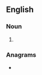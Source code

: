 {{also|Alans}}
==English==

===Noun===
{{head|en|noun plural form}}

# {{plural of|alan|lang=en}}

===Anagrams===
* {{anagrams|en|a=aalns|Anals|anals|nalas|nasal}}